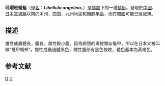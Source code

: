 {{Speciesbox
| taxon = Libellula angelina
| image = Bekkohtombo0905.jpg
| status = CR | status_system = IUCN3.1
|status_ref =<ref name="IUCN">{{IUCN|id=11928 |title=''Libellula angelina'' | assessors=Inoue, K. |version=3.1 |year=2006 |accessdate=2013-02-22}}</ref>
| binomial_authority = Selys, 1883
| synonyms = }}
'''玳瑁斑蜻蜓'''（[[學名|學名]]：'''''Libellula angelina'''''，{{lang-ja|鼈甲蜻蛉}}）是[[蜻屬|蜻屬]]下的一種[[蜻蜓|蜻蜓]]。發現於[[中國|中國]]、[[日本|日本]][[宮城縣|宮城縣]]以南的本州、四国、九州地區和[[朝鮮半島|朝鮮半島]]，而在[[韓國|韓國]]可能已經滅絕。

== 描述 ==

雄性成蟲體長{{convert|37|-|45|mm}}，腹長{{convert|25|-|31|mm}}，雌性較小腹{{convert|24|-|28|mm}}。因為翅膀的斑紋類似龜甲，所以在日本又被叫做“鼈甲蜻蛉”。雄性成蟲通體黑色，雌性腹部有黑色條紋，體色基本為黃褐色。

== 参考文献 ==
{{reflist}}
{{taxonbar}}
[[Category:_1883年描述的昆虫|D]]
[[Category:蜻属|D]]
